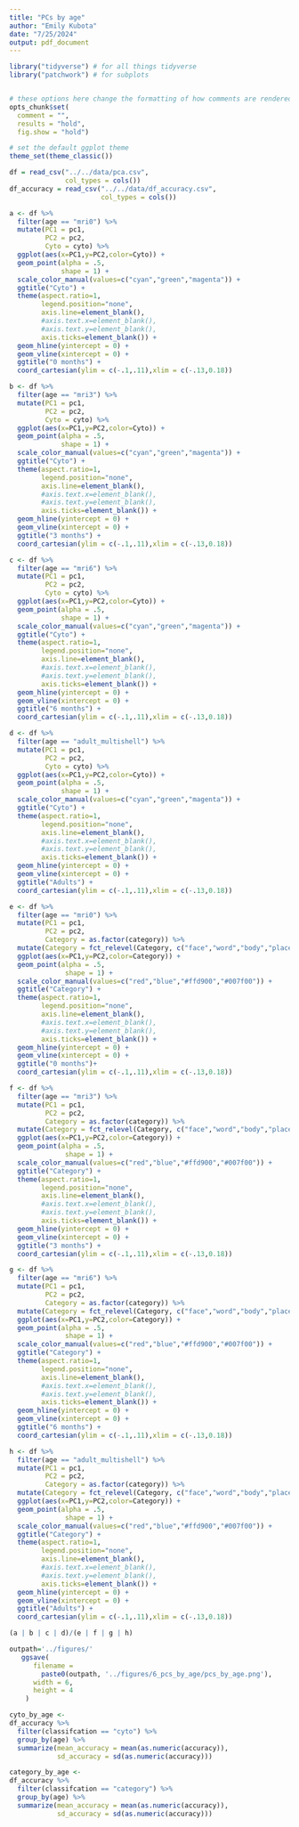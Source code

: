 ```yaml
---
title: "PCs by age"
author: "Emily Kubota"
date: "7/25/2024"
output: pdf_document
---
```


```r
library("tidyverse") # for all things tidyverse
library("patchwork") # for subplots


# these options here change the formatting of how comments are rendered
opts_chunk$set(
  comment = "",
  results = "hold",
  fig.show = "hold")

# set the default ggplot theme 
theme_set(theme_classic())


```

```r

df = read_csv("../../data/pca.csv",
              col_types = cols())
df_accuracy = read_csv("../../data/df_accuracy.csv",
                       col_types = cols())

```



```r
a <- df %>% 
  filter(age == "mri0") %>% 
  mutate(PC1 = pc1,
         PC2 = pc2,
         Cyto = cyto) %>% 
  ggplot(aes(x=PC1,y=PC2,color=Cyto)) +
  geom_point(alpha = .5,
             shape = 1) +
  scale_color_manual(values=c("cyan","green","magenta")) +
  ggtitle("Cyto") +
  theme(aspect.ratio=1,
        legend.position="none",
        axis.line=element_blank(),
        #axis.text.x=element_blank(),
        #axis.text.y=element_blank(),
        axis.ticks=element_blank()) +
  geom_hline(yintercept = 0) + 
  geom_vline(xintercept = 0) +
  ggtitle("0 months") +
  coord_cartesian(ylim = c(-.1,.11),xlim = c(-.13,0.18))

```

```r
b <- df %>% 
  filter(age == "mri3") %>% 
  mutate(PC1 = pc1,
         PC2 = pc2,
         Cyto = cyto) %>% 
  ggplot(aes(x=PC1,y=PC2,color=Cyto)) +
  geom_point(alpha = .5,
             shape = 1) +
  scale_color_manual(values=c("cyan","green","magenta")) +
  ggtitle("Cyto") +
  theme(aspect.ratio=1,
        legend.position="none",
        axis.line=element_blank(),
        #axis.text.x=element_blank(),
        #axis.text.y=element_blank(),
        axis.ticks=element_blank()) +
  geom_hline(yintercept = 0) + 
  geom_vline(xintercept = 0) +
  ggtitle("3 months") +
  coord_cartesian(ylim = c(-.1,.11),xlim = c(-.13,0.18))

```

```r
c <- df %>% 
  filter(age == "mri6") %>% 
  mutate(PC1 = pc1,
         PC2 = pc2,
         Cyto = cyto) %>% 
  ggplot(aes(x=PC1,y=PC2,color=Cyto)) +
  geom_point(alpha = .5,
             shape = 1) +
  scale_color_manual(values=c("cyan","green","magenta")) +
  ggtitle("Cyto") +
  theme(aspect.ratio=1,
        legend.position="none",
        axis.line=element_blank(),
        #axis.text.x=element_blank(),
        #axis.text.y=element_blank(),
        axis.ticks=element_blank()) +
  geom_hline(yintercept = 0) + 
  geom_vline(xintercept = 0) +
  ggtitle("6 months") +
  coord_cartesian(ylim = c(-.1,.11),xlim = c(-.13,0.18))

```

```r
d <- df %>% 
  filter(age == "adult_multishell") %>% 
  mutate(PC1 = pc1,
         PC2 = pc2,
         Cyto = cyto) %>% 
  ggplot(aes(x=PC1,y=PC2,color=Cyto)) +
  geom_point(alpha = .5,
             shape = 1) +
  scale_color_manual(values=c("cyan","green","magenta")) +
  ggtitle("Cyto") +
  theme(aspect.ratio=1,
        legend.position="none",
        axis.line=element_blank(),
        #axis.text.x=element_blank(),
        #axis.text.y=element_blank(),
        axis.ticks=element_blank()) +
  geom_hline(yintercept = 0) + 
  geom_vline(xintercept = 0) +
  ggtitle("Adults") +
  coord_cartesian(ylim = c(-.1,.11),xlim = c(-.13,0.18))

```



```r
e <- df %>% 
  filter(age == "mri0") %>% 
  mutate(PC1 = pc1,
         PC2 = pc2,
         Category = as.factor(category)) %>% 
  mutate(Category = fct_relevel(Category, c("face","word","body","place"))) %>% 
  ggplot(aes(x=PC1,y=PC2,color=Category)) +
  geom_point(alpha = .5,
              shape = 1) +
  scale_color_manual(values=c("red","blue","#ffd900","#007f00")) +
  ggtitle("Category") +
  theme(aspect.ratio=1,
        legend.position="none",
        axis.line=element_blank(),
        #axis.text.x=element_blank(),
        #axis.text.y=element_blank(),
        axis.ticks=element_blank()) +
  geom_hline(yintercept = 0) + 
  geom_vline(xintercept = 0) +
  ggtitle("0 months")+
  coord_cartesian(ylim = c(-.1,.11),xlim = c(-.13,0.18))

```

```r
f <- df %>% 
  filter(age == "mri3") %>% 
  mutate(PC1 = pc1,
         PC2 = pc2,
         Category = as.factor(category)) %>% 
  mutate(Category = fct_relevel(Category, c("face","word","body","place"))) %>% 
  ggplot(aes(x=PC1,y=PC2,color=Category)) +
  geom_point(alpha = .5,
              shape = 1) +
  scale_color_manual(values=c("red","blue","#ffd900","#007f00")) +
  ggtitle("Category") +
  theme(aspect.ratio=1,
        legend.position="none",
        axis.line=element_blank(),
        #axis.text.x=element_blank(),
        #axis.text.y=element_blank(),
        axis.ticks=element_blank()) +
  geom_hline(yintercept = 0) + 
  geom_vline(xintercept = 0) +
  ggtitle("3 months") +
  coord_cartesian(ylim = c(-.1,.11),xlim = c(-.13,0.18))

```

```r
g <- df %>% 
  filter(age == "mri6") %>% 
  mutate(PC1 = pc1,
         PC2 = pc2,
         Category = as.factor(category)) %>% 
  mutate(Category = fct_relevel(Category, c("face","word","body","place"))) %>% 
  ggplot(aes(x=PC1,y=PC2,color=Category)) +
  geom_point(alpha = .5,
              shape = 1) +
  scale_color_manual(values=c("red","blue","#ffd900","#007f00")) +
  ggtitle("Category") +
  theme(aspect.ratio=1,
        legend.position="none",
        axis.line=element_blank(),
        #axis.text.x=element_blank(),
        #axis.text.y=element_blank(),
        axis.ticks=element_blank()) +
  geom_hline(yintercept = 0) + 
  geom_vline(xintercept = 0) +
  ggtitle("6 months") +
  coord_cartesian(ylim = c(-.1,.11),xlim = c(-.13,0.18))

```

```r
h <- df %>% 
  filter(age == "adult_multishell") %>% 
  mutate(PC1 = pc1,
         PC2 = pc2,
         Category = as.factor(category)) %>% 
  mutate(Category = fct_relevel(Category, c("face","word","body","place"))) %>% 
  ggplot(aes(x=PC1,y=PC2,color=Category)) +
  geom_point(alpha = .5,
              shape = 1) +
  scale_color_manual(values=c("red","blue","#ffd900","#007f00")) +
  ggtitle("Category") +
  theme(aspect.ratio=1,
        legend.position="none",
        axis.line=element_blank(),
        #axis.text.x=element_blank(),
        #axis.text.y=element_blank(),
        axis.ticks=element_blank()) +
  geom_hline(yintercept = 0) + 
  geom_vline(xintercept = 0) +
  ggtitle("Adults") +
  coord_cartesian(ylim = c(-.1,.11),xlim = c(-.13,0.18))

```

```r


(a | b | c | d)/(e | f | g | h)

outpath='../figures/'
   ggsave(
      filename =
        paste0(outpath, '../figures/6_pcs_by_age/pcs_by_age.png'),
      width = 6,
      height = 4
    )

```

```r
cyto_by_age <-
df_accuracy %>% 
  filter(classifcation == "cyto") %>% 
  group_by(age) %>% 
  summarize(mean_accuracy = mean(as.numeric(accuracy)),
            sd_accuracy = sd(as.numeric(accuracy)))

```

```r
category_by_age <-
df_accuracy %>% 
  filter(classifcation == "category") %>% 
  group_by(age) %>% 
  summarize(mean_accuracy = mean(as.numeric(accuracy)),
            sd_accuracy = sd(as.numeric(accuracy)))

```